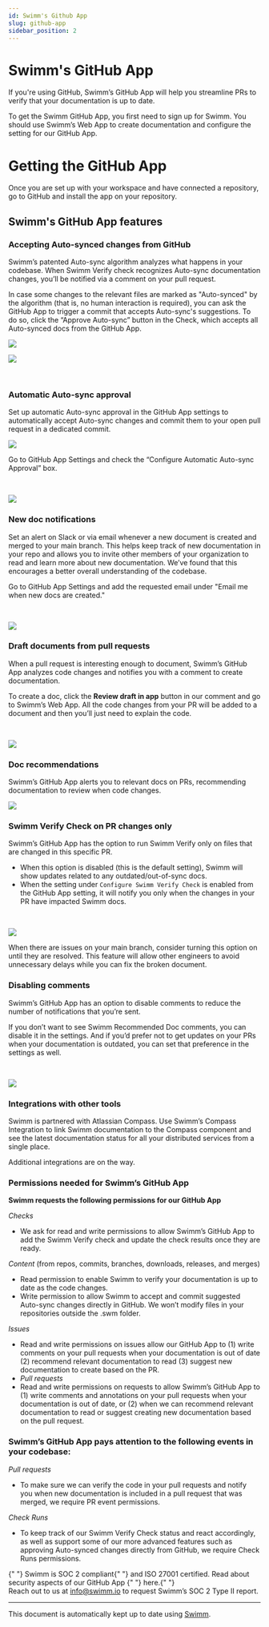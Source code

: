 ```yaml
---
id: Swimm's Github App
slug: github-app
sidebar_position: 2
---
```



# Swimm's GitHub App

If you're using GitHub, Swimm’s GitHub App will help you streamline PRs to verify that your documentation is up to date.

To get the Swimm GitHub App, you first need to <Link href="https://app.swimm.io/register">sign up for Swimm</Link>. You should use Swimm’s Web App to create documentation and configure the setting for our GitHub App.

# Getting the GitHub App

Once you are set up with your workspace and have connected a repository, go to <Link href="https://github.com/apps/swimm-io"> GitHub</Link> and install the app on your repository.

## Swimm's GitHub App features

### Accepting Auto-synced changes from GitHub

Swimm’s patented <Link href="https://swimm.io/blog/how-does-swimm-s-auto-sync-feature-work/">Auto-sync</Link> algorithm analyzes what happens in your codebase. When Swimm Verify check recognizes Auto-sync documentation changes, you’ll be notified via a comment on your pull request.

In case some changes to the relevant files are marked as "Auto-synced" by the algorithm (that is, no human interaction is required), you can ask the GitHub App to trigger a commit that accepts Auto-sync's suggestions. To do so, click the “Approve Auto-sync” button in the Check, which accepts all Auto-synced docs from the GitHub App.

![](../../static/img/GitHub_Image1.png)

![](../../static/img/GitHub_Image2.png)

<br />

### Automatic Auto-sync approval

Set up automatic Auto-sync approval in the GitHub App settings to automatically accept Auto-sync changes and commit them to your open pull request in a dedicated commit.

![](../../static/img/GitHub_Image3.png)

Go to GitHub App Settings and check the “Configure Automatic Auto-sync Approval” box.

<br />

![](../../static/img/GitHub_Image4.png)

### New doc notifications

Set an alert on Slack or via email whenever a new document is created and merged to your main branch. This helps keep track of new documentation in your repo and allows you to invite other members of your organization to read and learn more about new documentation. We’ve found that this encourages a better overall understanding of the codebase.

Go to GitHub App Settings and add the requested email under "Email me when new docs are created."

<br />

![](../../static/img/GitHub_Image5.png)

### Draft documents from pull requests

When a pull request is interesting enough to document, Swimm’s GitHub App analyzes code changes and notifies you with a comment to create documentation.

To create a doc, click the **Review draft in app** button in our comment and go to Swimm’s Web App. All the code changes from your PR will be added to a document and then you’ll just need to explain the code.

<br />

![](../../static/img/GitHub_Image6.png)

### Doc recommendations

Swimm’s GitHub App alerts you to relevant docs on PRs, recommending documentation to review when code changes.

![](../../static/img/GitHub_Image7.png)

### Swimm Verify Check on PR changes only

Swimm’s GitHub App has the option to run Swimm Verify only on files that are changed in this specific PR.

- When this option is disabled (this is the default setting), Swimm will show updates related to any outdated/out-of-sync docs.
- When the setting under `Configure Swimm Verify Check` is enabled from the GitHub App setting, it will notify you only when the changes in your PR have impacted Swimm docs.

<br />

![](../../static/img/GitHub_Image8.png)

When there are issues on your main branch, consider turning this option on until they are resolved. This feature will allow other engineers to avoid unnecessary delays while you can fix the broken document.

### Disabling comments

Swimm’s GitHub App has an option to disable comments to reduce the number of notifications that you’re sent.

If you don’t want to see Swimm Recommended Doc comments, you can disable it in the settings. And if you’d prefer not to get updates on your PRs when your documentation is outdated, you can set that preference in the settings as well.

<br />

![](../../static/img/GitHub_Image9.png)

### Integrations with other tools

Swimm is partnered with <Link href="https://swimm.io/blog/swimm-official-compass-integration-partner/">Atlassian Compass.</Link> Use Swimm’s Compass Integration to link Swimm documentation to the Compass component and see the latest documentation status for all your distributed services from a single place.

Additional integrations are on the way.

### Permissions needed for Swimm’s GitHub App

**Swimm requests the following permissions for our GitHub App**

_Checks_

- We ask for read and write permissions to allow Swimm’s GitHub App to add the Swimm Verify check and update the check results once they are ready.

_Content_ (from repos, commits, branches, downloads, releases, and merges)

- Read permission to enable Swimm to verify your documentation is up to date as the code changes.
- Write permission to allow Swimm to accept and commit suggested Auto-sync changes directly in GitHub. We won’t modify files in your repositories outside the .swm folder.

_Issues_

- Read and write permissions on issues allow our GitHub App to (1) write comments on your pull requests when your documentation is out of date (2) recommend relevant documentation to read (3) suggest new documentation to create based on the PR.
- _Pull requests_
- Read and write permissions on requests to allow Swimm’s GitHub App to (1) write comments and annotations on your pull requests when your documentation is out of date, or (2) when we can recommend relevant documentation to read or suggest creating new documentation based on the pull request.

### Swimm’s GitHub App pays attention to the following events in your codebase:

_Pull requests_

- To make sure we can verify the code in your pull requests and notify you when new documentation is included in a pull request that was merged, we require PR event permissions.

_Check Runs_

- To keep track of our Swimm Verify Check status and react accordingly, as well as support some of our more advanced features such as approving Auto-synced changes directly from GitHub, we require Check Runs permissions.

<Link href="https://swimm.io/blog/soc-2-compliance-a-guide-for-developers/">
  {" "}
  Swimm is SOC 2 compliant{" "}
</Link> and ISO 27001 certified. Read about security aspects of our GitHub App <Link href="https://docs.swimm.io/security/">
  {" "}
  here.{" "}
</Link> <br /> Reach out to us at <u>info@swimm.io</u> to request Swimm’s SOC 2 Type
II report.

---

This document is automatically kept up to date using [Swimm](https://swimm.io).
